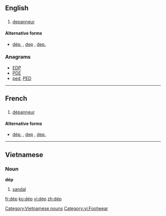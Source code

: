 ==English==

==={{abbreviation}}===
{{en-abbr}}

# {{Quebec|lang=en}} [[depanneur]]

====Alternative forms====
* [[dép.]] , [[dep]] , [[dep.]]

===Anagrams===
* [[EDP#English|EDP]]
* [[PDE#English|PDE]]
* [[ped#English|ped]], [[PED#English|PED]]

----

==French==

==={{abbreviation|lang=fr}}===
{{infl|fr|abbreviation}}

# {{Canada|lang=fr}} [[dépanneur]]

====Alternative forms====
* [[dép.]] , [[dep]] , [[dep.]]

----

==Vietnamese==

===Noun===
'''dép'''

# [[sandal]]

{{attention|vi}}

[[Category:Vietnamese nouns]]
[[Category:vi:Footwear]]

[[fr:dép]]
[[ko:dép]]
[[vi:dép]]
[[zh:dép]]